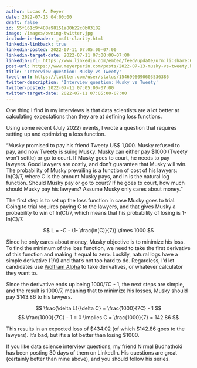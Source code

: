 ```yaml
---
author: Lucas A. Meyer
date: 2022-07-13 04:00:00
draft: false
id: 55f161c9f488a98151a80b22c0b03182
image: /images/owning-twitter.jpg
include-in-header: _msft-clarity.html
linkedin-linkback: true
linkedin-posted: 2022-07-11 07:05:00-07:00
linkedin-target-date: 2022-07-11 07:00:00-07:00
linkedin-url: https://www.linkedin.com/embed/feed/update/urn:li:share:6952824185693896704
post-url: https://www.meyerperin.com/posts/2022-07-13-musky-vs-tweety.html
title: 'Interview question: Musky vs Tweety'
tweet-url: https://twitter.com/user/status/1546996090603536386
twitter-description: 'Interview question: Musky vs Tweety'
twitter-posted: 2022-07-11 07:05:00-07:00
twitter-target-date: 2022-07-11 07:05:00-07:00
---
```


One thing I find in my interviews is that data scientists are a lot better at calculating expectations than they are at defining loss functions. 

Using some recent (July 2022) events, I wrote a question that requires setting up and optimizing a loss function. 

"Musky promised to pay his friend Tweety US$ 1,000. Musky refused to pay, and now Tweety is suing Musky. Musky can either pay $1000 (Tweety won't settle) or go to court. If Musky goes to court, he needs to pay lawyers. Good lawyers are costly, and don't guarantee that Musky will win. The probability of Musky prevailing is a function of cost of his lawyers: ln(C)/7, where C is the amount Musky pays, and ln is the natural log function. Should Musky pay or go to court? If he goes to court, how much should Musky pay his lawyers? Assume Musky only cares about money."

The first step is to set up the loss function in case Musky goes to trial. Going to trial requires paying C to the lawyers, and that gives Musky a probability to win of ln(C)/7, which means that his probability of losing is 1-ln(C)/7.

$$
L = -C - (1- \frac{ln(C)}{7}) \times 1000
$$

Since he only cares about money, Musky objective is to minimize his loss. To find the minimum of the loss function, we need to take the first derivative of this function and making it equal to zero. Luckily, natural logs have a simple derivative (1/x) and that's not too hard to do. Regardless, I'd let candidates use [Wolfram Alpha](https://www.wolframalpha.com/) to take derivatives, or whatever calculator they want to.

Since the derivative ends up being 1000/7C - 1, the next steps are simple, and the result is 1000/7, meaning that to minimize his losses, Musky should pay $143.86 to his lawyers.

$$
\frac{\delta L}{\delta C} = \frac{1000}{7C} - 1
$$
$$
\frac{1000}{7C} - 1 = 0 \implies C = \frac{1000}{7} = 142.86
$$

This results in an expected loss of $434.02 (of which $142.86 goes to the lawyers). It's bad, but it's a lot better than losing $1000.

If you like data science interview questions, my friend Nirmal Budhathoki has been posting 30 days of them on LinkedIn. His questions are great (certainly better than mine above), and you should follow his series.

